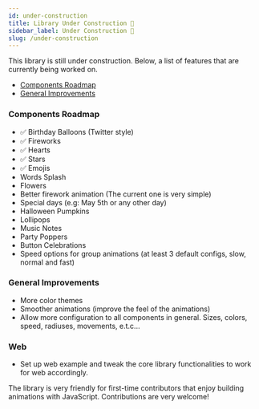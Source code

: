 ```yaml
---
id: under-construction
title: Library Under Construction 🚧
sidebar_label: Under Construction 🚧
slug: /under-construction
---
```


This library is still under construction. Below, a list of features that are currently being worked on.

- [Components Roadmap](#components-roadmap)
- [General Improvements](#general-improvements)

### Components Roadmap

- ✅ Birthday Balloons (Twitter style)
- ✅ Fireworks
- ✅ Hearts
- ✅ Stars
- ✅ Emojis
- Words Splash
- Flowers
- Better firework animation (The current one is very simple)
- Special days (e.g: May 5th or any other day)
- Halloween Pumpkins
- Lollipops
- Music Notes
- Party Poppers
- Button Celebrations
- Speed options for group animations (at least 3 default configs, slow, normal and fast)

### General Improvements

- More color themes
- Smoother animations (improve the feel of the animations)
- Allow more configuration to all components in general. Sizes, colors, speed, radiuses, movements, e.t.c...

### Web

- Set up web example and tweak the core library functionalities to work for web accordingly.

The library is very friendly for first-time contributors that enjoy building animations with JavaScript. Contributions are very welcome!
